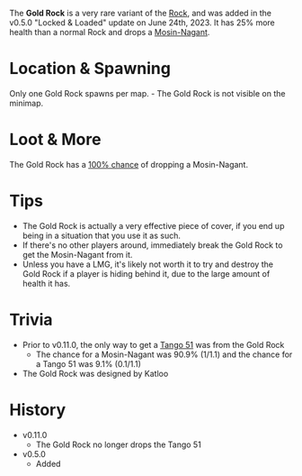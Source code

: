 The **Gold Rock** is a very rare variant of the [Rock](/obstacles/rock), and was added in the v0.5.0 "Locked & Loaded" update on June 24th, 2023. It has 25% more health than a normal Rock and drops a [Mosin-Nagant](/weapons/guns/mosin_nagant).

# Location & Spawning
Only one Gold Rock spawns per map.
    - The Gold Rock is not visible on the minimap.

# Loot & More
The Gold Rock has a [100% chance](/loot#gold_rock) of dropping a Mosin-Nagant.

# Tips
- The Gold Rock is actually a very effective piece of cover, if you end up being in a situation that you use it as such.
- If there's no other players around, immediately break the Gold Rock to get the Mosin-Nagant from it.
- Unless you have a LMG, it's likely not worth it to try and destroy the Gold Rock if a player is hiding behind it, due to the large amount of health it has.

# Trivia
- Prior to v0.11.0, the only way to get a [Tango 51](weapons/guns/tango_51) was from the Gold Rock
    - The chance for a Mosin-Nagant was 90.9% (1/1.1) and the chance for a Tango 51 was 9.1% (0.1/1.1)
- The Gold Rock was designed by Katloo

# History
- v0.11.0
    - The Gold Rock no longer drops the Tango 51
- v0.5.0
    - Added
